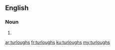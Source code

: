 ==English==

===Noun===
{{head|en}}

# {{plural of|turlough}}

[[ar:turloughs]]
[[fr:turloughs]]
[[ku:turloughs]]
[[my:turloughs]]